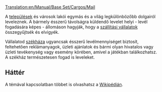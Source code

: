 [[Translation:en/Manual/Base Set/Cargos/Mail]]

{{hu/Manual/Base Set/Cargos/Rakomány|név=Levél
|kép=en/Manual/Base Set/Cargos/Mail.png
|termeli=[[hu/Manual/Települések|település]] és [[hu/Archive/Manual/Székház|székház]] mindhárom valós éghajlaton
|fogadja=[[hu/Manual/Települések|település]], [[hu/Archive/Manual/Székház|székház]]
}}

A [[hu/Manual/Települések|települések]] és városok lakói egymás és a világ legkülönbözőbb dolgairól leveleznek. A bármely ésszerű távolságra küldendő levelet helyi - levél fogadására képes - állomáson hagyják, hogy a [[hu/Manual/Szállítási vállalat|szállítási vállalatok]] összegyűjtsék és elvigyék. 

Vállalatod [[hu/Archive/Manual/Székház|székháza]] ugyancsak ésszerű levélmennyiséget biztosít, feltehetően reklámanyagok, üzleti ajánlatok és bármi olyan hivatalos vagy üzleti tevékenység vagy esemény körében, amivel a játékban találkozhatsz. A székház természetesen fogad is leveleket.

==Háttér==
A témával kapcsolatban többet is olvashatsz a [http://hu.wikipedia.org/wiki/Posta Wikipédián].

{{hu/Manual/Base Set/Cargos/Navbox Rakomány}}